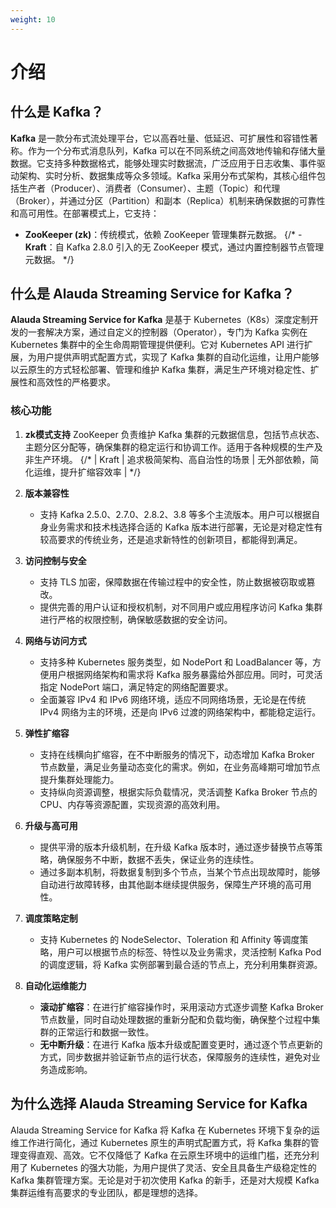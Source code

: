 ```yaml
---
weight: 10
---
```


# 介绍

## 什么是 Kafka？

**Kafka** 是一款分布式流处理平台，它以高吞吐量、低延迟、可扩展性和容错性著称。作为一个分布式消息队列，Kafka 可以在不同系统之间高效地传输和存储大量数据。它支持多种数据格式，能够处理实时数据流，广泛应用于日志收集、事件驱动架构、实时分析、数据集成等众多领域。Kafka 采用分布式架构，其核心组件包括生产者（Producer）、消费者（Consumer）、主题（Topic）和代理（Broker），并通过分区（Partition）和副本（Replica）机制来确保数据的可靠性和高可用性。在部署模式上，它支持：
- **ZooKeeper (zk)**：传统模式，依赖 ZooKeeper 管理集群元数据。
{/* - **Kraft**：自 Kafka 2.8.0 引入的无 ZooKeeper 模式，通过内置控制器节点管理元数据。 */}

## 什么是 Alauda Streaming Service for Kafka？

**Alauda Streaming Service for Kafka** 是基于 Kubernetes（K8s）深度定制开发的一套解决方案，通过自定义的控制器（Operator），专门为 Kafka 实例在 Kubernetes 集群中的全生命周期管理提供便利。它对 Kubernetes API 进行扩展，为用户提供声明式配置方式，实现了 Kafka 集群的自动化运维，让用户能够以云原生的方式轻松部署、管理和维护 Kafka 集群，满足生产环境对稳定性、扩展性和高效性的严格要求。

### 核心功能

1. **zk模式支持**
   ZooKeeper 负责维护 Kafka 集群的元数据信息，包括节点状态、主题分区分配等，确保集群的稳定运行和协调工作。适用于各种规模的生产及非生产环境。
   {/* | Kraft   | 追求极简架构、高自治性的场景      | 无外部依赖，简化运维，提升扩缩容效率  | */}
   
2. **版本兼容性**
   - 支持 Kafka 2.5.0、2.7.0、2.8.2、3.8 等多个主流版本。用户可以根据自身业务需求和技术栈选择合适的 Kafka 版本进行部署，无论是对稳定性有较高要求的传统业务，还是追求新特性的创新项目，都能得到满足。
3. **访问控制与安全**
   - 支持 TLS 加密，保障数据在传输过程中的安全性，防止数据被窃取或篡改。
   - 提供完善的用户认证和授权机制，对不同用户或应用程序访问 Kafka 集群进行严格的权限控制，确保敏感数据的安全访问。
4. **网络与访问方式**
   - 支持多种 Kubernetes 服务类型，如 NodePort 和 LoadBalancer 等，方便用户根据网络架构和需求将 Kafka 服务暴露给外部应用。同时，可灵活指定 NodePort 端口，满足特定的网络配置要求。
   - 全面兼容 IPv4 和 IPv6 网络环境，适应不同网络场景，无论是在传统 IPv4 网络为主的环境，还是向 IPv6 过渡的网络架构中，都能稳定运行。
5. **弹性扩缩容**
   - 支持在线横向扩缩容，在不中断服务的情况下，动态增加 Kafka Broker 节点数量，满足业务量动态变化的需求。例如，在业务高峰期可增加节点提升集群处理能力。
   - 支持纵向资源调整，根据实际负载情况，灵活调整 Kafka Broker 节点的 CPU、内存等资源配置，实现资源的高效利用。
6. **升级与高可用**
   - 提供平滑的版本升级机制，在升级 Kafka 版本时，通过逐步替换节点等策略，确保服务不中断，数据不丢失，保证业务的连续性。
   - 通过多副本机制，将数据复制到多个节点，当某个节点出现故障时，能够自动进行故障转移，由其他副本继续提供服务，保障生产环境的高可用性。
7. **调度策略定制**
   - 支持 Kubernetes 的 NodeSelector、Toleration 和 Affinity 等调度策略，用户可以根据节点的标签、特性以及业务需求，灵活控制 Kafka Pod 的调度逻辑，将 Kafka 实例部署到最合适的节点上，充分利用集群资源。
8. **自动化运维能力**
   - **滚动扩缩容**：在进行扩缩容操作时，采用滚动方式逐步调整 Kafka Broker 节点数量，同时自动处理数据的重新分配和负载均衡，确保整个过程中集群的正常运行和数据一致性。
   - **无中断升级**：在进行 Kafka 版本升级或配置变更时，通过逐个节点更新的方式，同步数据并验证新节点的运行状态，保障服务的连续性，避免对业务造成影响。

## 为什么选择 Alauda Streaming Service for Kafka

Alauda Streaming Service for Kafka 将 Kafka 在 Kubernetes 环境下复杂的运维工作进行简化，通过 Kubernetes 原生的声明式配置方式，将 Kafka 集群的管理变得直观、高效。它不仅降低了 Kafka 在云原生环境中的运维门槛，还充分利用了 Kubernetes 的强大功能，为用户提供了灵活、安全且具备生产级稳定性的 Kafka 集群管理方案。无论是对于初次使用 Kafka 的新手，还是对大规模 Kafka 集群运维有高要求的专业团队，都是理想的选择。